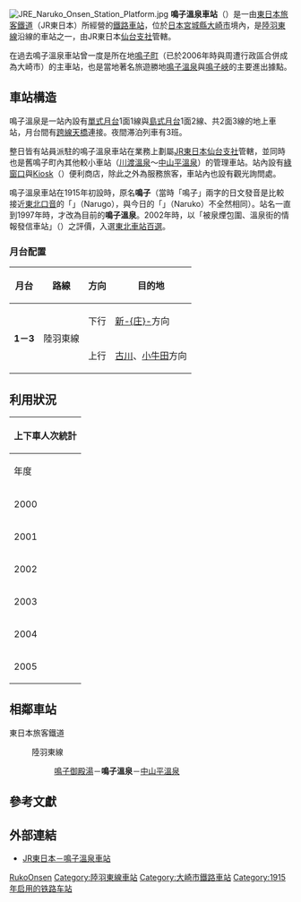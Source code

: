 {{NoteTA
|T=zh-tw:鳴子溫泉車站; zh-cn:鸣子温泉站; zh-hk:鳴子溫泉站;
|1=zh-tw:鳴子溫泉車站; zh-cn:鸣子温泉站; zh-hk:鳴子溫泉站;
}}
{{日本車站資訊
|公司色 = green
|站名 = 鳴子溫泉車站
|圖片 = JRE Naruko Onsen Station.jpg
|圖片說明 = 鳴子溫泉車站正面
|日文原名 = 鳴子温泉
|平假名 = なるこおんせん
|羅馬拼音 = Naruko-Onsen
|前一站 = [[鳴子御殿湯車站|鳴子御殿湯]]
|前一站距離 = 2.2
|後一站距離 = 5.1
|後一站 = [[中山平溫泉車站|中山平溫泉]]
|電報略號 = ルコ
|所屬公司 = [[東日本旅客鐵道|東日本旅客鐵道]]（JR東日本）
|所屬路線 = {{Color|#999999|■}}[[陸羽東線|陸羽東線]]
|距離 = 44.9
|起點站 = [[小牛田車站|小牛田]]
|所在地 = [[宮城縣|宮城縣]][[大崎市|大崎市]]鳴子溫泉湯元2-2{{R|JRE}}
|車站構造 = [[地面車站|地面車站]]
|月台配置 = 2面3線
|啟用年月日 = 1915年（[[大正|大正]]4年）4月18日
|廢站年月日 = 
|上下車人次 = 279{{R|Statistics}}
|統計年度 = 2013年
|轉車 = 
|備註 = 設有[[綠色窗口|綠色窗口]]
}}
[[File:JRE_Naruko_Onsen_Station_Platform.jpg|thumb]]
'''鳴子溫泉車站'''（{{jpn|j=鳴子温泉駅|hg=なるこおんせんえき|rm=Naruko-onsen eki|f=y}}）是一由[[東日本旅客鐵道|東日本旅客鐵道]]（JR東日本）所經營的[[鐵路車站|鐵路車站]]，位於[[日本|日本]][[宮城縣|宮城縣]][[大崎市|大崎市]]境內，是[[陸羽東線|陸羽東線]]沿線的車站之一，由JR東日本[[東日本旅客鐵道仙台支社|仙台支社]]管轄{{R|JRE}}。

在過去鳴子溫泉車站曾一度是所在地[[鳴子町|鳴子町]]（已於2006年時與周遭行政區合併成為大崎市）的主車站，也是當地著名旅遊勝地[[鳴子溫泉|鳴子溫泉]]與[[鳴子峽|鳴子峽]]的主要進出據點。

== 車站構造 ==
鳴子溫泉是一站內設有[[單式月台|單式月台]]1面1線與[[島式月台|島式月台]]1面2線、共2面3線的地上車站，月台間有[[人行天橋|跨線天橋]]連接。夜間滞泊列車有3班。

整日皆有站員派駐的鳴子溫泉車站在業務上劃屬[[東日本旅客鐵道仙台支社|JR東日本仙台支社]]管轄，並同時也是舊鳴子町內其他較小車站（[[川渡溫泉車站|川渡溫泉]]～[[中山平溫泉車站|中山平溫泉]]）的管理車站。站內設有[[綠窗口|綠窗口]]與[[Kiosk_(便利商店)|Kiosk]]（{{lang|ja|キオスク}}）便利商店，除此之外為服務旅客，車站內也設有觀光詢問處。

鳴子溫泉車站在1915年初設時，原名'''鳴子'''（當時「鳴子」兩字的日文發音是比較接近[[東北方言_(日本)|東北口音]]的「{{lang|ja|なるご}}」（Narugo），與今日的「{{lang|ja|なるこ}}」（Naruko）不全然相同）。站名一直到1997年時，才改為目前的'''鳴子溫泉'''。2002年時，以「被泉煙包圍、溫泉街的情報發信車站」（{{lang|ja|湯煙りに包まれた、温泉町の情報発信駅}}）之評價，入選[[東北車站百選|東北車站百選]]。

=== 月台配置 ===
{| class=wikitable
|-
!月台!!路線!!方向!!目的地
|-
|rowspan=2|'''1－3'''
|rowspan=2|{{Color|#999999|■}}陸羽東線
|下行
|[[新庄站_(日本)|新-{庄}-]]方向
|-
|上行
|[[古川站|古川]]、[[小牛田站|小牛田]]方向
|}

== 利用狀況 ==
{| class="wikitable" style="margin: 1em 0.2em; text-align: center; font-size: 80%;"
|- style="background: #ddd;"
!colspan="6"|上下車人次統計
|-
!年度||每日平均乘車人次{{R|Statistics}}||年度||每日平均乘車人次||年度||每日平均乘車人次
|-
|2000||464||2006||387||2012||259
|-
|2001||439||2007||387||2013||279
|-
|2002||433||2008||354|| ||
|-
|2003||409||2009||312|| ||
|-
|2004||394||2010||274|| ||
|-
|2005||376||2011||246|| ||
|}

==相鄰車站==
; 東日本旅客鐵道
: {{Color|#999999|■}}陸羽東線
:: [[鳴子御殿湯站|鳴子御殿湯]]－'''鳴子溫泉'''－[[中山平溫泉站|中山平溫泉]]

==參考文獻==

{{reflist|
<ref>《{{lang|ja|日本鉄道旅行地図帳 2号 東北―全線・全駅・全廃線}}》，新潮社（2008年），ISBN 978-4107900203</ref>
<ref name="JRE">{{cite web|url=http://www.jreast.co.jp/estation/station/info.aspx?StationCd=1132 |language=ja |title=<span lang="ja">駅情報検索 - 鳴子御殿湯</span> |publisher=[[JR東日本|JR東日本]]官方網站 | date= |accessdate=2012年12月16日}}</ref>
<ref name="Statistics">{{cite web|url=http://www.jreast.co.jp/passenger/2013_08.html|language=ja|title=JR東日本－各站乘客統計（2013年）|publisher=東日本旅客鐵道（JR東日本）|date=|accessdate=2014年12月28日}}</ref>
<ref>{{cite web |url=http://www.city.osaki.miyagi.jp/annai/toukei/download/2011osakishi_toukeisho.pdf |language=ja |title=<span lang="ja">大崎市統計書 平成２３年版</span> |publisher=大崎市官方網站 |date= |accessdate=2012年12月16日 |deadurl=yes |archiveurl=https://web.archive.org/web/20121020082054/http://www.city.osaki.miyagi.jp/annai/toukei/download/2011osakishi_toukeisho.pdf |archivedate=2012年10月20日 }}</ref>
}}

==外部連結==
*[http://www.jreast.co.jp/estation/station/info.aspx?StationCd=1131 JR東日本－鳴子溫泉車站] {{Wayback|url=http://www.jreast.co.jp/estation/station/info.aspx?StationCd=1131 |date=20200927050923 }}{{ja}}
{{陸羽東線}}
{{东北车站百选}}
{{coord|38|44|35.75|N|140|42|57.53|E|region:JP-04_type:railwaystation|display=title}}
{{DEFAULTSORT:Naruko-Onsen}}
[[Category:日本鐵路車站_Na|RukoOnsen]]
[[Category:陸羽東線車站|Category:陸羽東線車站]]
[[Category:大崎市鐵路車站|Category:大崎市鐵路車站]]
[[Category:1915年启用的铁路车站|Category:1915年启用的铁路车站]]